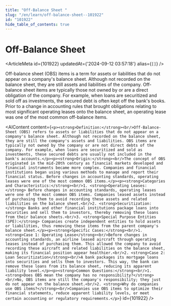 ```yaml
---
title: "Off-Balance Sheet "
slug: "/en/learn/off-balance-sheet--101922"
id: "101922"
hide_table_of_contents: true
---
```



# Off-Balance Sheet 

<ArticleMeta id={101922} updatedAt={'2024-09-12 03:57:18'} alias={`[]`} />
<div className='border-solid border-b border-t-0 my-4 border-[var(--ifm-color-gray-300)]' />

Off-balance sheet (OBS) items is a term for assets or liabilities that do not appear on a company's balance sheet. Although not recorded on the balance sheet, they are still assets and liabilities of the company. Off-balance sheet items are typically those not owned by or are a direct obligation of the company. For example, when loans are securitized and sold off as investments, the secured debt is often kept off the bank's books. Prior to a change in accounting rules that brought obligations relating to most significant operating leases onto the balance sheet, an operating lease was one of the most common off-balance items.

<AIContent content={`<p><strong>Definition:</strong><br/>Off-Balance-Sheet (OBS) refers to assets or liabilities that do not appear on a company's balance sheet. Although not recorded on the balance sheet, they are still the company's assets and liabilities. OBS items are typically not owned by the company or are not direct debts of the company. For example, when loans are securitized and sold as investments, these secured debts are usually not included in the bank's accounts.</p><p><strong>Origin:</strong><br/>The concept of OBS originated in the mid-20th century as financial markets developed and financial instruments became more complex. Companies and financial institutions began using various methods to manage and report their financial status. Before changes in accounting standards, operating leases were one of the most common OBS items.</p><p><strong>Categories and Characteristics:</strong><br/>1. <strong>Operating Leases:</strong> Before changes in accounting standards, operating leases were one of the most common OBS items. Companies leased assets instead of purchasing them to avoid recording these assets and related liabilities on the balance sheet.<br/>2. <strong>Securitization:</strong> Banks and other financial institutions package loans into securities and sell them to investors, thereby removing these loans from their balance sheets.<br/>3. <strong>Special Purpose Entities (SPE):</strong> Companies create independent entities to hold assets or liabilities, thus removing these items from the parent company's balance sheet.</p><p><strong>Specific Cases:</strong><br/>1. <strong>Case 1: Operating Lease</strong><br/>Before changes in accounting standards, an airline leased aircraft through operating leases instead of purchasing them. This allowed the company to avoid recording these aircraft and related liabilities on the balance sheet, making its financial position appear healthier.<br/>2. <strong>Case 2: Loan Securitization</strong><br/>A bank packages its mortgage loans into securities and sells them to investors. This way, the bank can remove these loans from its balance sheet, reducing its apparent liability level.</p><p><strong>Common Questions:</strong><br/>1. <strong>Does OBS mean the company has no responsibility?</strong><br/>No, OBS items are still the company's responsibility; they just do not appear on the balance sheet.<br/>2. <strong>Why do companies use OBS items?</strong><br/>Companies use OBS items to optimize their financial statements, reduce apparent liability levels, or meet certain accounting or regulatory requirements.</p>`} id={101922} />
